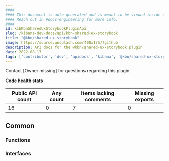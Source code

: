 ```yaml
---
####
#### This document is auto-generated and is meant to be viewed inside our experimental, new docs system.
#### Reach out in #docs-engineering for more info.
####
id: kibKbnSharedUxStorybookPluginApi
slug: /kibana-dev-docs/api/kbn-shared-ux-storybook
title: "@kbn/shared-ux-storybook"
image: https://source.unsplash.com/400x175/?github
description: API docs for the @kbn/shared-ux-storybook plugin
date: 2022-08-17
tags: ['contributor', 'dev', 'apidocs', 'kibana', '@kbn/shared-ux-storybook']
---
```




Contact [Owner missing] for questions regarding this plugin.

**Code health stats**

| Public API count  | Any count | Items lacking comments | Missing exports |
|-------------------|-----------|------------------------|-----------------|
| 16 | 0 | 7 | 0 |

## Common

### Functions
<DocDefinitionList data={kbnSharedUxStorybookObj.common.functions}/>

### Interfaces
<DocDefinitionList data={kbnSharedUxStorybookObj.common.interfaces}/>

